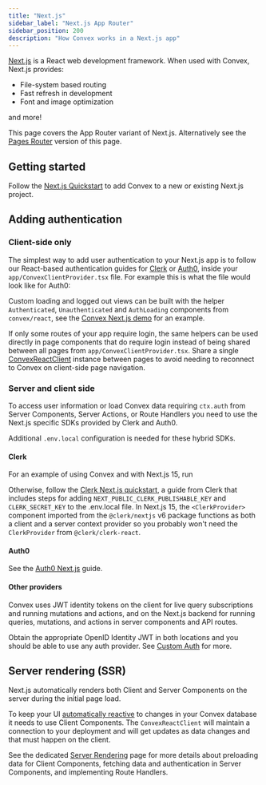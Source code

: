 ```yaml
---
title: "Next.js"
sidebar_label: "Next.js App Router"
sidebar_position: 200
description: "How Convex works in a Next.js app"
---
```



[Next.js](https://nextjs.org/) is a React web development framework. When used
with Convex, Next.js provides:

- File-system based routing
- Fast refresh in development
- Font and image optimization

and more!

This page covers the App Router variant of Next.js. Alternatively see the
[Pages Router](/docs/client/react/nextjs-pages-router/nextjs-pages-router.mdx)
version of this page.

## Getting started

Follow the [Next.js Quickstart](/docs/quickstart/nextjs.mdx) to add Convex to a
new or existing Next.js project.

## Adding authentication

### Client-side only

The simplest way to add user authentication to your Next.js app is to follow our
React-based authentication guides for [Clerk](/docs/auth/clerk.mdx) or
[Auth0](/docs/auth/auth0.mdx), inside your `app/ConvexClientProvider.tsx` file.
For example this is what the file would look like for Auth0:

<TSAndJSSnippet
  title="app/ConvexClientProvider.tsx"
  sourceTS={Config}
  sourceJS={Config}
/>

Custom loading and logged out views can be built with the helper
`Authenticated`, `Unauthenticated` and `AuthLoading` components from
`convex/react`, see the
[Convex Next.js demo](https://github.com/get-convex/convex-demos/tree/main/nextjs-pages-router/pages/_app.tsx)
for an example.

If only some routes of your app require login, the same helpers can be used
directly in page components that do require login instead of being shared
between all pages from `app/ConvexClientProvider.tsx`. Share a single
[ConvexReactClient](/api/classes/react.ConvexReactClient) instance between pages
to avoid needing to reconnect to Convex on client-side page navigation.

### Server and client side

To access user information or load Convex data requiring `ctx.auth` from Server
Components, Server Actions, or Route Handlers you need to use the Next.js
specific SDKs provided by Clerk and Auth0.

Additional `.env.local` configuration is needed for these hybrid SDKs.

#### Clerk

For an example of using Convex and with Next.js 15, run

<p>
  <b>
    <CodeWithCopyButton text="npm create convex@latest -- -t nextjs-clerk" />
  </b>
</p>

Otherwise, follow the
[Clerk Next.js quickstart](https://clerk.com/docs/quickstarts/nextjs), a guide
from Clerk that includes steps for adding `NEXT_PUBLIC_CLERK_PUBLISHABLE_KEY`
and `CLERK_SECRET_KEY` to the .env.local file. In Next.js 15, the
`<ClerkProvider>` component imported from the `@clerk/nextjs` v6 package
functions as both a client and a server context provider so you probably won't
need the `ClerkProvider` from `@clerk/clerk-react`.

#### Auth0

See the
[Auth0 Next.js](https://auth0.com/docs/quickstart/webapp/nextjs/01-login) guide.

#### Other providers

Convex uses JWT identity tokens on the client for live query subscriptions and
running mutations and actions, and on the Next.js backend for running queries,
mutations, and actions in server components and API routes.

Obtain the appropriate OpenID Identity JWT in both locations and you should be
able to use any auth provider. See
[Custom Auth](https://docs.convex.dev/auth/advanced/custom-auth) for more.

## Server rendering (SSR)

Next.js automatically renders both Client and Server Components on the server
during the initial page load.

To keep your UI
[automatically reactive](/docs/functions/query-functions.mdx#caching-reactivity)
to changes in your Convex database it needs to use Client Components. The
`ConvexReactClient` will maintain a connection to your deployment and will get
updates as data changes and that must happen on the client.

See the dedicated
[Server Rendering](/docs/client/react/nextjs/nextjs-server-rendering.mdx) page
for more details about preloading data for Client Components, fetching data and
authentication in Server Components, and implementing Route Handlers.
